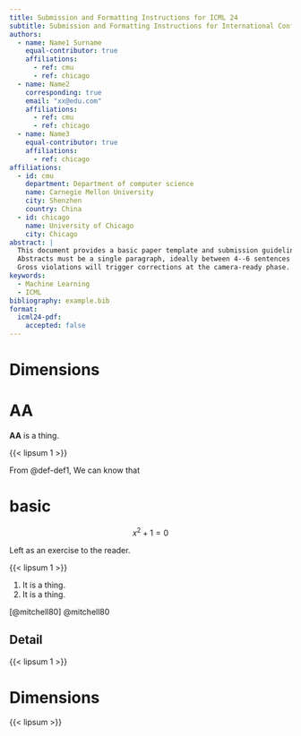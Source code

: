 ```yaml
---
title: Submission and Formatting Instructions for ICML 24
subtitle: Submission and Formatting Instructions for International Conference on Machine Learning
authors:
  - name: Name1 Surname
    equal-contributor: true
    affiliations:
      - ref: cmu
      - ref: chicago
  - name: Name2
    corresponding: true
    email: "xx@edu.com"
    affiliations:
      - ref: cmu
      - ref: chicago
  - name: Name3
    equal-contributor: true
    affiliations:
      - ref: chicago
affiliations:
  - id: cmu
    department: Department of computer science
    name: Carnegie Mellon University
    city: Shenzhen
    country: China
  - id: chicago
    name: University of Chicago
    city: Chicago
abstract: |
  This document provides a basic paper template and submission guidelines.
  Abstracts must be a single paragraph, ideally between 4--6 sentences long.
  Gross violations will trigger corrections at the camera-ready phase.
keywords:
  - Machine Learning
  - ICML
bibliography: example.bib
format: 
  icml24-pdf:
    accepted: false
---
```


# Dimensions

::: {#def-def1}

# AA

**AA** is a thing.

:::

{{< lipsum 1 >}}

From @def-def1, We can know that

::: {#thm-try}

# basic

$$
  x^2+1=0
$$

:::

:::: {.proof}

Left as an exercise to the reader.

::::


{{< lipsum 1 >}}

1. It is a thing.
1. It is a thing.

[@mitchell80] @mitchell80

## Detail

{{< lipsum 1 >}}

# Dimensions

{{< lipsum >}}
